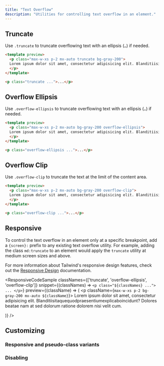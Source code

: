 ```yaml
---
title: "Text Overflow"
description: "Utilities for controlling text overflow in an element."
---
```




## Truncate

Use `.truncate` to truncate overflowing text with an ellipsis (<code>…</code>) if needed.

```html
<template preview>
  <p class="max-w-xs p-2 mx-auto truncate bg-gray-200">
  Lorem ipsum dolor sit amet, consectetur adipisicing elit. Blanditiisitaquequodpraesentiumexplicaboincidunt? Dolores beatae nam at sed dolorum ratione dolorem nisi velit cum.
  </p>
</template>

<p class="truncate ...">...</p>
```

## Overflow Ellipsis

Use `.overflow-ellipsis` to truncate overflowing text with an ellipsis (<code>…</code>) if needed.

```html
<template preview>
  <p class="max-w-xs p-2 mx-auto bg-gray-200 overflow-ellipsis">
  Lorem ipsum dolor sit amet, consectetur adipisicing elit. Blanditiisitaquequodpraesentiumexplicaboincidunt? Dolores beatae nam at sed dolorum ratione dolorem nisi velit cum.
  </p>
</template>

<p class="overflow-ellipsis ...">...</p>
```

## Overflow Clip

Use `.overflow-clip` to truncate the text at the limit of the content area.

```html
<template preview>
  <p class="max-w-xs p-2 mx-auto bg-gray-200 overflow-clip">
  Lorem ipsum dolor sit amet, consectetur adipisicing elit. Blanditiisitaquequodpraesentiumexplicaboincidunt? Dolores beatae nam at sed dolorum ratione dolorem nisi velit cum.
  </p>
</template>

<p class="overflow-clip ...">...</p>
```

## Responsive

To control the text overflow in an element only at a specific breakpoint, add a `{screen}:` prefix to any existing text overflow utility. For example, adding the class `md:truncate` to an element would apply the `truncate` utility at medium screen sizes and above.

For more information about Tailwind's responsive design features, check out the [Responsive Design](/docs/responsive-design) documentation.

<ResponsiveCodeSample
  classNames={['truncate', 'overflow-ellipsis', 'overflow-clip']}
  snippet={(classNames) => `
    <p class="${classNames} ...">
      ...
    </p>
  `}
  preview={(className) => (
    <p className={`max-w-xs p-2 bg-gray-200 mx-auto ${className}`}>
      Lorem ipsum dolor sit amet, consectetur adipisicing elit. Blanditiisitaquequodpraesentiumexplicaboincidunt? Dolores beatae nam at sed dolorum ratione dolorem nisi velit cum.
    </p>
  )}
/>

## Customizing

### Responsive and pseudo-class variants

<Variants plugin="textOverflow" />

### Disabling

<Disabling plugin="textOverflow" />
